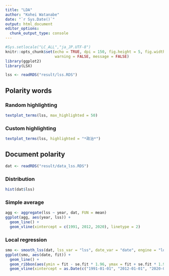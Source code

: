```yaml
---
title: "LDA"
author: "Kohei Watanabe"
date: "`r Sys.Date()`"
output: html_document
editor_options: 
  chunk_output_type: console
---
```


```r
#Sys.setlocale("LC_ALL","ja_JP.UTF-8")
knitr::opts_chunk$set(echo = TRUE, dpi = 150, fig.height = 5, fig.width = 10,
                      warning = FALSE, message = FALSE)
library(ggplot2)
library(LSX)
```

```r
lss <- readRDS("result/lss.RDS")
```

## Polarity words {.tabset}

### Random highlighting

```r
textplot_terms(lss, max_highlighted = 50)
```

### Custom highlighting

```r
textplot_terms(lss, highlighted = "*政治*")
```

## Document polarity  {.tabset}

```r
dat <- readRDS("result/data_lss.RDS")
```

### Distribution

```r
hist(dat$lss)
```

### Simple average

```r
agg <- aggregate(lss ~ year, dat, FUN = mean)
ggplot(agg, aes(year, lss)) +
  geom_line() +
  geom_vline(xintercept = c(1991, 2012, 2020), linetype = 2)
```

### Local regression

```r
smo <- smooth_lss(dat, lss_var = "lss", date_var = "date", engine = "locfit", span = 0.05)
ggplot(smo, aes(date, fit)) +
  geom_line() +
  geom_ribbon(aes(ymin = fit - se.fit * 1.96, ymax = fit + se.fit * 1.96), alpha = 0.5) +
  geom_vline(xintercept = as.Date(c("1991-01-01", "2012-01-01", "2020-01-01")), linetype = 2)
```
